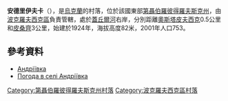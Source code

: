 <!-- 檔案不存在 [[Image:Покровський_район.gif|right]] -->

{{coord|47|54|1|N|36|11|31|E|scale:30000_region:UA|display=title}}

'''安德里伊夫卡'''（{{lang-uk|Андріївка}}），是[[烏克蘭|烏克蘭]]的村落，位於該國東部[[第聶伯羅彼得羅夫斯克州|第聶伯羅彼得羅夫斯克州]]，由[[波克羅夫西克區|波克羅夫西克區]]負責管轄，處於[[蓋丘爾河|蓋丘爾河]]右岸，分別距離[[奧斯塔皮夫西克|奧斯塔皮夫西克]]0.5公里和[[皮桑齊|皮桑齊]]3公里，始建於1924年，海拔高度82米，2001年人口753。

==參考資料==
* [http://gska2.rada.gov.ua/pls/z7502/A005?rdat1=29.01.2010&rf7571=6065 Андріївка]{{dead link|date=2017年12月 |bot=InternetArchiveBot |fix-attempted=yes }}
* [http://weather.in.ua/ua/dnepropetrovskaja/187 Погода в селі Андріївка] {{Wayback|url=http://weather.in.ua/ua/dnepropetrovskaja/187 |date=20201028051542 }}

{{DEFAULTSORT:Андріївка}}
[[Category:第聶伯羅彼得羅夫斯克州村落|Category:第聶伯羅彼得羅夫斯克州村落]]
[[Category:波克羅夫西克區村落|Category:波克羅夫西克區村落]]


{{Dnipropetrovsk-geo-stub}}